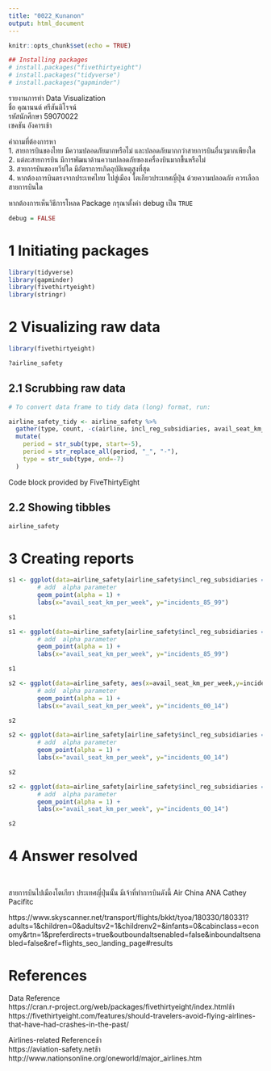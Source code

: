 ```yaml
---
title: "0022_Kunanon"
output: html_document
---
```


```r
knitr::opts_chunk$set(echo = TRUE)

## Installing packages
# install.packages("fivethirtyeight")
# install.packages("tidyverse")
# install.packages("gapminder")
```

รายงานการทำ Data Visualization <br>
ชื่อ คุณานนต์ ศรีสันติโรจน์<br>
รหัสนักศึกษา 59070022<br>
เซคชัน อังคารเช้า<br>

คำถามที่ต้องการหา   <br>
1. สายการบินของไทย มีความปลอดภัยมากหรือไม่ และปลอดภัยมากกว่าสายการบินอื่นๆมากเพียงใด
2. แต่ละสายการบิน มีการพัฒนาด้านความปลอดภัยของเครื่องบินมากขื้นหรือไม่<br>
3. สายการบินของทวีปใด มีอัตราการเกิดอุบัติเหตุสูงที่สุด<br>
4. หากต้องการบินตรงจากประเทศไทย ไปสู่เมือง โตเกียวประเทศญี่ปุ่น ด้วยความปลอดภัย ควรเลือกสายการบินใด<br>

หากต้องการเห็นวิธีการโหลด Package กรุณาตั้งค่า debug เป็น `TRUE`
```r
debug = FALSE
```

# 1 Initiating packages
```r
library(tidyverse)
library(gapminder)
library(fivethirtyeight)
library(stringr)
```

# 2 Visualizing raw data
```r
library(fivethirtyeight)

?airline_safety
```

## 2.1 Scrubbing raw data
```r
# To convert data frame to tidy data (long) format, run:

airline_safety_tidy <- airline_safety %>%
  gather(type, count, -c(airline, incl_reg_subsidiaries, avail_seat_km_per_week)) %>%
  mutate(
    period = str_sub(type, start=-5),
    period = str_replace_all(period, "_", "-"),
    type = str_sub(type, end=-7)
  )
```
Code block provided by FiveThirtyEight

## 2.2 Showing tibbles
```r
airline_safety
```

# 3 Creating reports
```r
s1 <- ggplot(data=airline_safety[airline_safety$incl_reg_subsidiaries == TRUE,], aes(x=avail_seat_km_per_week,y=incidents_85_99)) +
        # add  alpha parameter
        geom_point(alpha = 1) +
        labs(x="avail_seat_km_per_week", y="incidents_85_99")

s1

s1 <- ggplot(data=airline_safety[airline_safety$incl_reg_subsidiaries == FALSE,], aes(x=avail_seat_km_per_week,y=incidents_85_99)) +
        # add  alpha parameter
        geom_point(alpha = 1) +
        labs(x="avail_seat_km_per_week", y="incidents_85_99")

s1

s2 <- ggplot(data=airline_safety, aes(x=avail_seat_km_per_week,y=incidents_00_14)) +
        # add  alpha parameter
        geom_point(alpha = 1) +
        labs(x="avail_seat_km_per_week", y="incidents_00_14")

s2

s2 <- ggplot(data=airline_safety[airline_safety$incl_reg_subsidiaries == TRUE,], aes(x=avail_seat_km_per_week,y=incidents_00_14)) +
        # add  alpha parameter
        geom_point(alpha = 1) +
        labs(x="avail_seat_km_per_week", y="incidents_00_14")

s2

s2 <- ggplot(data=airline_safety[airline_safety$incl_reg_subsidiaries == FALSE,], aes(x=avail_seat_km_per_week,y=incidents_00_14)) +
        # add  alpha parameter
        geom_point(alpha = 1) +
        labs(x="avail_seat_km_per_week", y="incidents_00_14")

s2

```
# 4 Answer resolved
```r

```

```r

```


สายการบินไปเมืองโตเกียว ประเทศญี่ปุ่นนั้น มีเจ้าที่ทำการบินดังนี้
Air China
ANA
Cathey Pacifitc

https://www.skyscanner.net/transport/flights/bkkt/tyoa/180330/180331?adults=1&children=0&adultsv2=1&childrenv2=&infants=0&cabinclass=economy&rtn=1&preferdirects=true&outboundaltsenabled=false&inboundaltsenabled=false&ref=flights_seo_landing_page#results

# References <br>
Data Reference <br>
https://cran.r-project.org/web/packages/fivethirtyeight/index.htmlช้า<br>
https://fivethirtyeight.com/features/should-travelers-avoid-flying-airlines-that-have-had-crashes-in-the-past/

Airlines-related Referenceช้า<br>
https://aviation-safety.netช้า<br>
http://www.nationsonline.org/oneworld/major_airlines.htm
